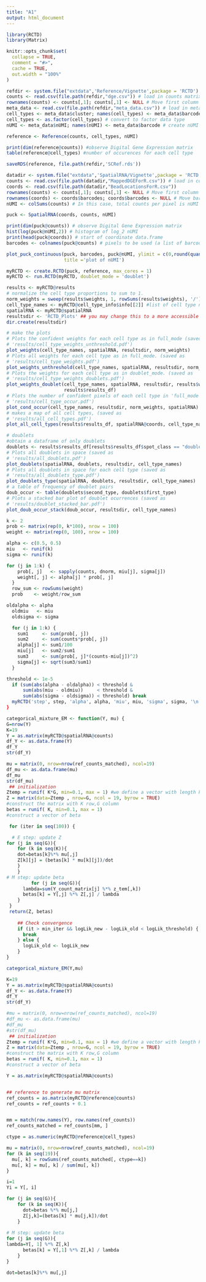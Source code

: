 ```yaml
---
title: "A1"
output: html_document
---
```

```r
library(RCTD)
library(Matrix)
```

```r
knitr::opts_chunk$set(
  collapse = TRUE,
  comment = "#>",
  cache = TRUE,
  out.width = "100%"
)
```

```r
refdir <- system.file("extdata",'Reference/Vignette',package = 'RCTD') # directory for the reference
counts <- read.csv(file.path(refdir,"dge.csv")) # load in counts matrix
rownames(counts) <- counts[,1]; counts[,1] <- NULL # Move first column to rownames
meta_data <- read.csv(file.path(refdir,"meta_data.csv")) # load in meta_data (barcodes, clusters, and nUMI)
cell_types <- meta_data$cluster; names(cell_types) <- meta_data$barcode # create cell_types named list
cell_types <- as.factor(cell_types) # convert to factor data type
nUMI <- meta_data$nUMI; names(nUMI) <- meta_data$barcode # create nUMI named list
```

```r
reference <- Reference(counts, cell_types, nUMI)
```
```r
print(dim(reference@counts)) #observe Digital Gene Expression matrix
table(reference@cell_types) #number of occurences for each cell type
```

```r
saveRDS(reference, file.path(refdir,'SCRef.rds'))
```

```r
datadir <- system.file("extdata",'SpatialRNA/Vignette',package = 'RCTD') # directory for sample Slide-seq dataset
counts <- read.csv(file.path(datadir,"MappedDGEForR.csv")) # load in counts matrix
coords <- read.csv(file.path(datadir,"BeadLocationsForR.csv"))
rownames(counts) <- counts[,1]; counts[,1] <- NULL # Move first column to rownames
rownames(coords) <- coords$barcodes; coords$barcodes <- NULL # Move barcodes to rownames
nUMI <- colSums(counts) # In this case, total counts per pixel is nUMI
```

```r
puck <- SpatialRNA(coords, counts, nUMI)
```

```r
print(dim(puck@counts)) # observe Digital Gene Expression matrix
hist(log(puck@nUMI,2)) # histogram of log_2 nUMI
print(head(puck@coords)) # start of coordinate data.frame
barcodes <- colnames(puck@counts) # pixels to be used (a list of barcode names).
```
```r
plot_puck_continuous(puck, barcodes, puck@nUMI, ylimit = c(0,round(quantile(puck@nUMI,0.9))), 
                     title ='plot of nUMI') 
```

```r
myRCTD <- create.RCTD(puck, reference, max_cores = 1)
myRCTD <- run.RCTD(myRCTD, doublet_mode = 'doublet')
```

```r
results <- myRCTD@results
# normalize the cell type proportions to sum to 1.
norm_weights = sweep(results$weights, 1, rowSums(results$weights), '/') 
cell_type_names <- myRCTD@cell_type_info$info[[2]] #list of cell type names
spatialRNA <- myRCTD@spatialRNA
resultsdir <- 'RCTD_Plots' ## you may change this to a more accessible directory on your computer.
dir.create(resultsdir)
```

```r
# make the plots 
# Plots the confident weights for each cell type as in full_mode (saved as 
# 'results/cell_type_weights_unthreshold.pdf')
plot_weights(cell_type_names, spatialRNA, resultsdir, norm_weights) 
# Plots all weights for each cell type as in full_mode. (saved as 
# 'results/cell_type_weights.pdf')
plot_weights_unthreshold(cell_type_names, spatialRNA, resultsdir, norm_weights) 
# Plots the weights for each cell type as in doublet_mode. (saved as 
# 'results/cell_type_weights_doublets.pdf')
plot_weights_doublet(cell_type_names, spatialRNA, resultsdir, results$weights_doublet, 
                     results$results_df) 
# Plots the number of confident pixels of each cell type in 'full_mode'. (saved as 
# 'results/cell_type_occur.pdf')
plot_cond_occur(cell_type_names, resultsdir, norm_weights, spatialRNA)
# makes a map of all cell types, (saved as 
# 'results/all_cell_types.pdf')
plot_all_cell_types(results$results_df, spatialRNA@coords, cell_type_names, resultsdir)

# doublets
#obtain a dataframe of only doublets
doublets <- results$results_df[results$results_df$spot_class == "doublet_certain",] 
# Plots all doublets in space (saved as 
# 'results/all_doublets.pdf')
plot_doublets(spatialRNA, doublets, resultsdir, cell_type_names) 
# Plots all doublets in space for each cell type (saved as 
# 'results/all_doublets_type.pdf')
plot_doublets_type(spatialRNA, doublets, resultsdir, cell_type_names) 
# a table of frequency of doublet pairs 
doub_occur <- table(doublets$second_type, doublets$first_type) 
# Plots a stacked bar plot of doublet ocurrences (saved as 
# 'results/doublet_stacked_bar.pdf')
plot_doub_occur_stack(doub_occur, resultsdir, cell_type_names) 
```

```r
k <- 2
prob <- matrix(rep(0, k*100), nrow = 100)
weight <- matrix(rep(0, 100), nrow = 100)
```

```r
alpha <- c(0.5, 0.5)
miu   <- runif(k)
sigma <- runif(k)
```

```r
for (j in 1:k) {
    prob[, j]   <- sapply(counts, dnorm, miu[j], sigma[j])
    weight[, j] <- alpha[j] * prob[, j]
  }
  row_sum <- rowSums(weight)
  prob    <- weight/row_sum
```
```r
oldalpha <- alpha
  oldmiu   <- miu
  oldsigma <- sigma

```

```r
  for (j in 1:k) {
    sum1     <- sum(prob[, j])
    sum2     <- sum(counts*prob[, j])
    alpha[j] <- sum1/100
    miu[j]   <- sum2/sum1
    sum3     <- sum(prob[, j]*(counts-miu[j])^2)
    sigma[j] <- sqrt(sum3/sum1)
  }
```
```r
threshold <- 1e-5
  if (sum(abs(alpha - oldalpha)) < threshold & 
      sum(abs(miu - oldmiu))     < threshold & 
      sum(abs(sigma - oldsigma)) < threshold) break
  myRCTD('step', step, 'alpha', alpha, 'miu', miu, 'sigma', sigma, '\n')
}
```
```r
categorical_mixture_EM <- function(Y, mu) {
G=nrow(Y)
K=19
Y = as.matrix(myRCTD@spatialRNA@counts)
df_Y <- as.data.frame(Y)
df_Y
str(df_Y)

mu = matrix(0, nrow=nrow(ref_counts_matched), ncol=19)
df_mu <- as.data.frame(mu)
df_mu
str(df_mu)
 ## initialization
Ztemp = runif( K*G, min=0.1, max = 1) #we define a vector with length k*g
Z = matrix(data=Ztemp , nrow=G, ncol = 19, byrow = TRUE)
#construct the matrix with K row,G column
betas = runif( K, min=0.1, max = 1)
#construct a vector of beta

 for (iter in seq(100)) {

  # E step: update Z
for (j in seq(G)){
    for (k in seq(K)){
    dot=betas[k]%*% mu[,j]
    Z[k][j] = (betas[k] * mu[k][j])/dot
    }
    }
# M step: update beta
         for (j in seq(G)){
      lambda=sum(Y_count_matrix[j] %*% z_tem[,k])
      betas[k] = Y[,j] %*% Z[,j] / lambda
    }
 }
 return(Z, betas)
    
    ## Check convergence
    if (it > min_iter && logLik_new - logLik_old < logLik_threshold) {
      break
    } else {
      logLik_old <- logLik_new
    }
}

```


```r
categorical_mixture_EM(Y,mu)
```


```r
K=19
Y = as.matrix(myRCTD@spatialRNA@counts)
df_Y <- as.data.frame(Y)
df_Y
str(df_Y)

#mu = matrix(0, nrow=nrow(ref_counts_matched), ncol=19)
#df_mu <- as.data.frame(mu)
#df_mu
#str(df_mu)
 ## initialization
Ztemp = runif( K*G, min=0.1, max = 1) #we define a vector with length k*g
Z = matrix(data=Ztemp , nrow=G, ncol = 19, byrow = TRUE)
#construct the matrix with K row,G column
betas = runif( K, min=0.1, max = 1)
#construct a vector of beta
```
```r
Y = as.matrix(myRCTD@spatialRNA@counts)


## reference to generate mu matrix
ref_counts = as.matrix(myRCTD@reference@counts)
ref_counts = ref_counts + 0.1


mm = match(row.names(Y), row.names(ref_counts))
ref_counts_matched = ref_counts[mm, ]

ctype = as.numeric(myRCTD@reference@cell_types)

mu = matrix(0, nrow=nrow(ref_counts_matched), ncol=19)
for (k in seq(19)){
  mu[, k] = rowSums(ref_counts_matched[, ctype==k])
  mu[, k] = mu[, k] / sum(mu[, k])
}

```


```r
i=1
Yi = Y[, i]

for (j in seq(G)){
    for (k in seq(K)){
      dot=betas %*% mu[j,]
      Z[j,k]=(betas[k] * mu[j,k])/dot
    }
  
# M step: update beta
for (j in seq(G)){  
lambda=Y[, 1] %*% Z[,k]
      betas[k] = Y[,1] %*% Z[,k] / lambda
    }
}


```

```r
dot=betas[k]%*% mu[,j]
```


